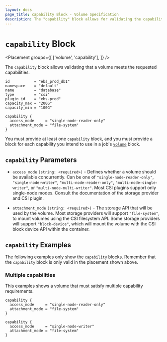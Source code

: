 ```yaml
---
layout: docs
page_title: capability Block - Volume Specification
description: The "capability" block allows for validating the capability of a volume.
---
```


# `capability` Block

<Placement
  groups={[
    ['volume', 'capability'],
  ]}
/>

The `capability` block allows validating that a volume meets the requested
capabilities.

```hcl
id           = "ebs_prod_db1"
namespace    = "default"
name         = "database"
type         = "csi"
plugin_id    = "ebs-prod"
capacity_max = "200G"
capacity_min = "100G"

capability {
  access_mode     = "single-node-reader-only"
  attachment_mode = "file-system"
}
```

You must provide at least one `capability` block, and you must provide a block
for each capability you intend to use in a job's [`volume`] block.

## `capability` Parameters

- `access_mode` `(string: <required>)` - Defines whether a volume should be
available concurrently. Can be one of `"single-node-reader-only"`,
`"single-node-writer"`, `"multi-node-reader-only"`,
`"multi-node-single-writer"`, or `"multi-node-multi-writer"`. Most CSI plugins
support only single-node modes. Consult the documentation of the storage
provider and CSI plugin.

- `attachment_mode` `(string: <required>)` - The storage API that will be used
by the volume. Most storage providers will support `"file-system"`, to mount
volumes using the CSI filesystem API. Some storage providers will support
`"block-device"`, which will mount the volume with the CSI block device API
within the container.

## `capability` Examples

The following examples only show the `capability` blocks. Remember that the
`capability` block is only valid in the placement shown above.

### Multiple capabilities

This examples shows a volume that must satisfy multiple capability
requirements.

```hcl
capability {
  access_mode     = "single-node-reader-only"
  attachment_mode = "file-system"
}

capability {
  access_mode     = "single-node-writer"
  attachment_mode = "file-system"
}
```

[`volume`]: /nomad/docs/job-specification/volume
